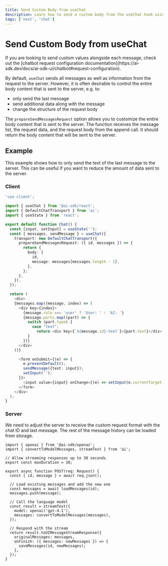 ```yaml
---
title: Send Custom Body from useChat
description: Learn how to send a custom body from the useChat hook using the AI SDK and Next.js
tags: ['next', 'chat']
---
```


# Send Custom Body from useChat

<Note>
  If you are looking to send custom values alongside each message, check out the
  [chatbot request configuration
  documentation](https://ai-sdk.dev/docs/ai-sdk-ui/chatbot#request-configuration).
</Note>

By default, `useChat` sends all messages as well as information from the request to the server.
However, it is often desirable to control the entire body content that is sent to the server, e.g. to:

- only send the last message
- send additional data along with the message
- change the structure of the request body

The `prepareSendMessagesRequest` option allows you to customize the entire body content that is sent to the server.
The function receives the message list, the request data, and the request body from the append call.
It should return the body content that will be sent to the server.

## Example

This example shows how to only send the text of the last message to the server.
This can be useful if you want to reduce the amount of data sent to the server.

### Client

```typescript filename='app/page.tsx' highlight="3,7-14"
'use client';

import { useChat } from '@ai-sdk/react';
import { DefaultChatTransport } from 'ai';
import { useState } from 'react';

export default function Chat() {
  const [input, setInput] = useState('');
  const { messages, sendMessage } = useChat({
    transport: new DefaultChatTransport({
      prepareSendMessagesRequest: ({ id, messages }) => {
        return {
          body: {
            id,
            message: messages[messages.length - 1],
          },
        };
      },
    }),
  });

  return (
    <div>
    {messages.map((message, index) => (
      <div key={index}>
        {message.role === 'user' ? 'User: ' : 'AI: '}
        {message.parts.map((part) => {
          switch (part.type) {
            case "text":
              return <div key={`${message.id}-text`}>{part.text}</div>;
          }
        })}
      </div>
    ))}

      <form onSubmit={(e) => {
        e.preventDefault();
        sendMessage({text: input});
        setInput('');
      }}>
        <input value={input} onChange={(e) => setInput(e.currentTarget.value)} />
      </form>
    </div>
  );
}
```

### Server

We need to adjust the server to receive the custom request format with the chat ID and last message.
The rest of the message history can be loaded from storage.

```tsx filename='app/api/chat/route.ts' highlight="8,11,12,16"
import { openai } from '@ai-sdk/openai';
import { convertToModelMessages, streamText } from 'ai';

// Allow streaming responses up to 30 seconds
export const maxDuration = 30;

export async function POST(req: Request) {
  const { id, message } = await req.json();

  // Load existing messages and add the new one
  const messages = await loadMessages(id);
  messages.push(message);

  // Call the language model
  const result = streamText({
    model: openai('gpt-4.1'),
    messages: convertToModelMessages(messages),
  });

  // Respond with the stream
  return result.toUIMessageStreamResponse({
    originalMessages: messages,
    onFinish: ({ messages: newMessages }) => {
      saveMessages(id, newMessages);
    },
  });
}
```
